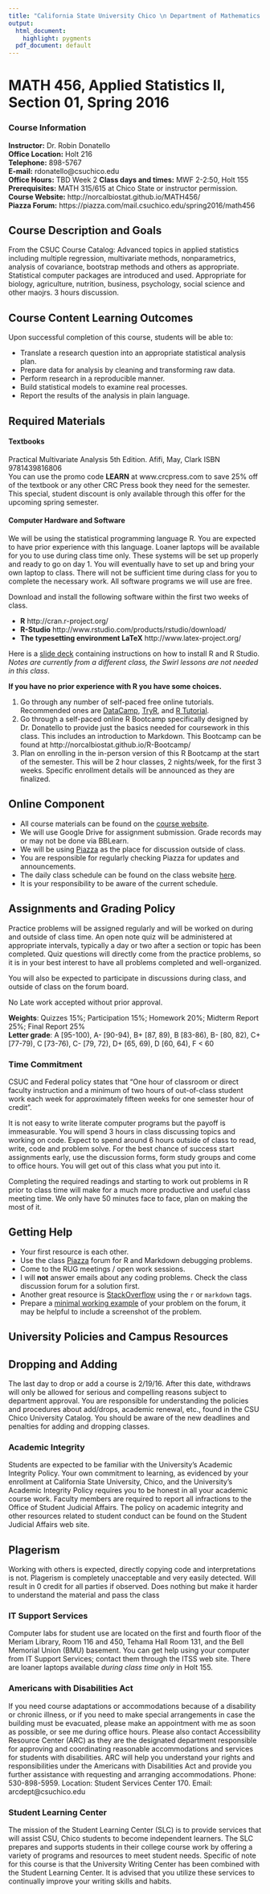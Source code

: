 ```yaml
---
title: "California State University Chico \n Department of Mathematics and Statistics"
output:
  html_document:
    highlight: pygments
  pdf_document: default
---
```


# MATH 456, Applied Statistics II, Section 01, Spring 2016

### Course Information
**Instructor:** Dr. Robin Donatello  
**Office Location:** Holt 216  
**Telephone:** 898-5767  
**E-mail:** rdonatello@csuchico.edu  
**Office Hours:** TBD Week 2
**Class days and times:** MWF 2-2:50, Holt 155  
**Prerequisites:** MATH 315/615 at Chico State or instructor permission.  
**Course Website:** http://norcalbiostat.github.io/MATH456/  
**Piazza Forum:** https://piazza.com/mail.csuchico.edu/spring2016/math456

## Course Description and Goals
From the CSUC Course Catalog: Advanced topics in applied statistics including multiple regression, multivariate methods, nonparametrics, analysis of covariance, bootstrap methods and others as appropriate. Statistical computer packages are introduced and used. Appropriate for biology, agriculture, nutrition, business, psychology, social science and other maojrs. 3 hours discussion.


## Course Content Learning Outcomes
Upon successful completion of this course, students will be able to:  

* Translate a research question into an appropriate statistical analysis plan. 
* Prepare data for analysis by cleaning and transforming raw data. 
* Perform research in a reproducible manner. 
* Build statistical models to examine real processes. 
* Report the results of the analysis in plain language. 


## Required Materials
#### Textbooks
Practical Multivariate Analysis 5th Edition. Afifi, May, Clark ISBN 9781439816806  
You can use the promo code **LEARN** at www.crcpress.com  to save 25% off of the textbook or any other CRC Press book they need for the semester. This special, student discount is only available through this offer for the upcoming spring semester.

#### Computer Hardware and Software 
We will be using the statistical programming language R. You are expected to have prior experience with this language. 
Loaner laptops will be available for you to use during class time only. These systems will be set up properly and ready to go on day 1. You will eventually have to set up and bring your own laptop to class. There will not be sufficient time during class for you to complete the necessary work. All software programs we will use are free.  

Download and install the following software within the first two weeks of class.

  - **R** http://cran.r-project.org/
  - **R-Studio** http://www.rstudio.com/products/rstudio/download/
  - **The typesetting environment LaTeX** http://www.latex-project.org/

Here is a [slide deck](notes/xtra01_InstallPrograms.html) containing instructions on how to install R and R Studio. _Notes are currently from a different class, the Swirl lessons are not needed in this class_. 


**If you have no prior experience with R you have some choices.**

1) Go through any number of self-paced free online tutorials. Recommended ones are [DataCamp](https://www.datacamp.com/courses/free-introduction-to-r), [TryR](http://tryr.codeschool.com/), and [R Tutorial](http://www.r-tutor.com/r-introduction).    
2) Go through a self-paced online R Bootcamp specifically designed by Dr. Donatello to provide just the basics needed for coursework in this class. This includes an introduction to Markdown. This Bootcamp can be found at http://norcalbiostat.github.io/R-Bootcamp/
3) Plan on enrolling in the in-person version of this R Bootcamp at the start of the semester. This will be 2 hour classes, 2 nights/week, for the first 3 weeks. Specific enrollment details will be announced as they are finalized. 

## Online Component
* All course materials can be found on the [course website](http://norcalbiostat.github.io/MATH456/).  
* We will use Google Drive for assignment submission. Grade records may or may not be done via BBLearn.   
* We will be using [Piazza](https://piazza.com/mail.csuchico.edu/spring2016/math456) as the place for discussion outside of class.   
* You are responsible for regularly checking Piazza for updates and announcements.  
* The daily class schedule can be found on the class website [here](Schedule.html).  
* It is your responsibility to be aware of the current schedule.  


## Assignments and Grading Policy
Practice problems will be assigned regularly and will be worked on during and outside of class time. An open note quiz will be administered at appropriate intervals, typically a day or two after a section or topic has been completed. Quiz questions will directly come from the practice problems, so it is in your best interest to have all problems completed and well-organized. 

You will also be expected to participate in discussions during class, and outside of class on the forum board. 

No Late work accepted without prior approval. 

**Weights**:  Quizzes 15%; Participation 15%; Homework 20%; Midterm Report 25%; Final Report 25%  
**Letter grade**: A [95-100), A- [90-94), B+ [87, 89), B [83-86), B- [80, 82), C+ [77-79), C [73-76), C- [79, 72), D+ [65, 69), D [60, 64), F < 60


### Time Commitment
CSUC and Federal policy states that "One hour of classroom or direct faculty instruction and a minimum of two hours of out-of-class student work each  week for approximately fifteen weeks for one semester hour of credit".  

It is not easy to write literate computer programs but the payoff is immeasurable. You will spend 3 hours in class discussing topics and working on code. Expect to spend around 6 hours outside of class to read, write, code and problem solve. For the best chance of success start assignments early, use the discussion forms, form study groups and come to office hours. You will get out of this class what you put into it.

Completing the required readings and starting to work out problems in R prior to class time will make for a much more productive and useful class meeting time. We only have 50 minutes face to face, plan on making the most of it. 

## Getting Help
* Your first resource is each other. 
* Use the class [Piazza](https://piazza.com/mail.csuchico.edu/spring2016/math456) forum for R and Markdown debugging problems.
* Come to the RUG meetings / open work sessions. 
* I will **not** answer emails about any coding problems. Check the class discussion forum for a solution first. 
* Another great resource is [StackOverflow](http://stackoverflow.com/questions/tagged/r) using the `r` or `markdown` tags. 
* Prepare a [minimal working example](http://stackoverflow.com/questions/5963269/how-to-make-a-great-r-reproducible-example) of your problem on the forum, it may be helpful to include a screenshot of the problem. 



## University Policies and Campus Resources

## Dropping and Adding
The last day to drop or add a course is 2/19/16. After this date, withdraws will only be allowed for serious and compelling reasons subject to department approval. You are responsible for understanding the policies and procedures about add/drops, academic renewal, etc., found in the CSU Chico University Catalog.  You should be aware of the new deadlines and penalties for adding and dropping classes. 

### Academic Integrity
Students are expected to be familiar with the University's Academic Integrity Policy. Your own commitment to learning, as evidenced by your enrollment at California State University, Chico, and the University's Academic Integrity Policy requires you to be honest in all your academic course work. Faculty members are required to report all infractions to the Office of Student Judicial Affairs. The policy on academic integrity and other resources related to student conduct can be found on the  Student Judicial Affairs web site.

## Plagerism
Working with others is expected, directly copying code and interpretations is not. Plagerism is completely unacceptable and very easily detected. Will result in 0 credit for all parties if observed. Does nothing but make it harder to understand the material and pass the class


### IT Support Services
Computer labs for student use are located on the first and fourth floor of the Meriam Library, Room 116 and 450, Tehama Hall Room 131, and the Bell Memorial Union (BMU) basement. You can get help using your computer from IT Support Services; contact them through the ITSS web site. There are loaner laptops available _during class time only_ in Holt 155. 

### Americans with Disabilities Act
If you need course adaptations or accommodations because of a disability or chronic illness, or if you need to make special arrangements in case the building must be evacuated, please make an appointment with me as soon as possible, or see me during office hours. Please also contact Accessibility Resource Center (ARC) as they are the designated department responsible for approving and coordinating reasonable accommodations and services for students with disabilities. ARC will help you understand your rights and responsibilities under the Americans with Disabilities Act and provide you further assistance with requesting and arranging accommodations. Phone: 530-898-5959. Location: Student Services Center 170. Email: arcdept@csuchico.edu

### Student Learning Center
The mission of the Student Learning Center (SLC) is to provide services that will assist CSU, Chico students to become independent learners. The SLC prepares and supports students in their college course work by offering a variety of programs and resources to meet student needs. Specific of note for this course is that the University Writing Center has been combined with the Student Learning Center. It is advised that you utilize these services to continually improve your writing skills and habits. 



